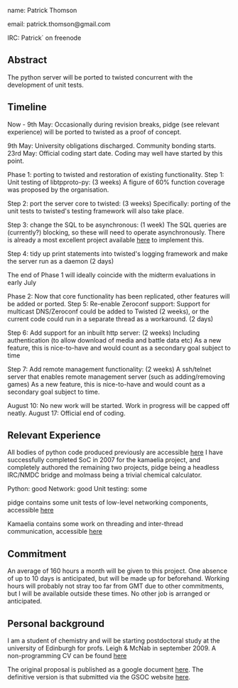 name: Patrick Thomson

email: patrick.thomson@gmail.com

IRC: Patrick` on freenode



== Abstract ==


The python server will be ported to twisted concurrent with the development of unit tests.




== Timeline ==


Now - 9th May:
Occasionally during revision breaks, pidge (see relevant experience) will be ported to twisted as a proof of concept.

9th May: University obligations discharged. Community bonding starts.
23rd May: Official coding start date. Coding may well have started by this point.

Phase 1: porting to twisted and restoration of existing functionality.
Step 1: Unit testing of libtpproto-py: (3 weeks)
A figure of 60% function coverage was proposed by the organisation.

Step 2: port the server core to twisted: (3 weeks)
Specifically: porting of the unit tests to twisted's testing framework will also take place.

Step 3: change the SQL to be asynchronous: (1 week)
The SQL queries are (currently?) blocking, so these will need to operate asynchronously.
There is already a most excellent project available [http://foss.eepatents.com/sAsync/ here] to implement this.

Step 4: tidy up print statements into twisted's logging framework and make the server run as a daemon (2 days)

The end of Phase 1 will ideally coincide with the midterm evaluations in early July

Phase 2: Now that core functionality has been replicated, other features will be added or ported.
Step 5: Re-enable Zeroconf support:
Support for multicast DNS/Zeroconf could be added to Twisted (2 weeks), or the current code could run in a separate thread as a workaround. (2 days)

Step 6: Add support for an inbuilt http server: (2 weeks)
Including authentication (to allow download of media and battle data etc)
As a new feature, this is nice-to-have and would count as a secondary goal subject to time

Step 7: Add remote management functionality: (2 weeks)
A ssh/telnet server that enables remote management server (such as adding/removing games)
As a new feature, this is nice-to-have and would count as a secondary goal subject to time.


August 10: No new work will be started. Work in progress will be capped off neatly.
August 17: Official end of coding.






== Relevant Experience ==


All bodies of python code produced previously are accessible [https://sourceforge.net/users/pitt2 here]
I have successfully completed SoC in 2007 for the kamaelia project, and completely authored the remaining two projects, pidge being a headless IRC/NMDC bridge and molmass being a trivial chemical calculator.

Python:         good
Network:        good
Unit testing:   some

pidge contains some unit tests of low-level networking components, accessible [http://pidge.svn.sourceforge.net/viewvc/pidge/trunk/Pidge/mysock_test.py?view=markup here]

Kamaelia contains some work on threading and inter-thread communication, accessible [http://kamaelia.svn.sourceforge.net/viewvc/kamaelia/trunk/Sketches/PT/likefile/likefile.py?view=markup here]



== Commitment ==

An average of 160 hours a month will be given to this project. One absence of up to 10 days is anticipated, but will be made up for beforehand. Working hours will probably not stray too far from GMT due to other commitments, but I will be available outside these times. No other job is arranged or anticipated.



== Personal background ==

I am a student of chemistry and will be starting postdoctoral study at the university of Edinburgh for profs. Leigh & McNab in september 2009. A non-programming CV can be found [http://patrickthomson.ath.cx/cv.pdf here]


The original proposal is published as a google document [http://docs.google.com/Doc?id=dhd4hhxz_13dw6jg2c3 here]. The definitive version is that submitted via the GSOC website [http://socghop.appspot.com/student_proposal/show/google/gsoc2009/patrickthomson/t123825858321 here].